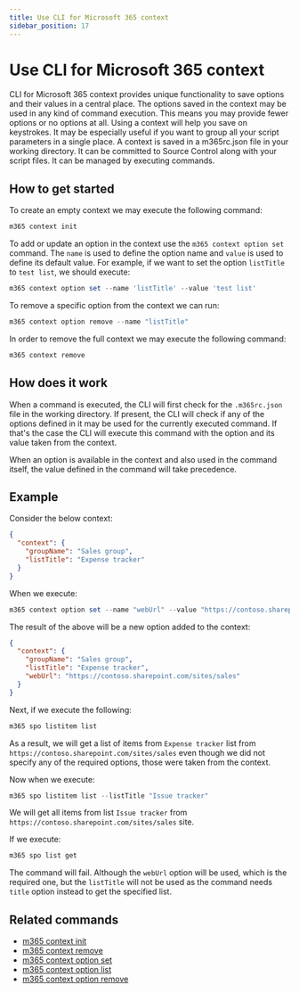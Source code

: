 ```yaml
---
title: Use CLI for Microsoft 365 context
sidebar_position: 17
---
```


# Use CLI for Microsoft 365 context

CLI for Microsoft 365 context provides unique functionality to save options and their values in a central place. The options saved in the context may be used in any kind of command execution. This means you may provide fewer options or no options at all. Using a context will help you save on keystrokes.
It may be especially useful if you want to group all your script parameters in a single place.
A context is saved in a m365rc.json file in your working directory. It can be committed to Source Control along with your script files. It can be managed by executing commands.

## How to get started

To create an empty context we may execute the following command:

```powershell
m365 context init
```

To add or update an option in the context use the `m365 context option set` command. The `name` is used to define the option name and `value` is used to define its default value. For example, if we want to set the option `listTitle` to `test list`, we should execute:

```powershell
m365 context option set --name 'listTitle' --value 'test list'
```

To remove a specific option from the context we can run:

```powershell
m365 context option remove --name "listTitle"
```

In order to remove the full context we may execute the following command:

```powershell
m365 context remove
```

## How does it work

When a command is executed, the CLI will first check for the `.m365rc.json` file in the working directory. If present, the CLI will check if any of the options defined in it may be used for the currently executed command. If that's the case the CLI will execute this command with the option and its value taken from the context.

When an option is available in the context and also used in the command itself, the value defined in the command will take precedence.

## Example

Consider the below context:

```json
{
  "context": {
    "groupName": "Sales group",
    "listTitle": "Expense tracker"
  }
}
```

When we execute:

```powershell
m365 context option set --name "webUrl" --value "https://contoso.sharepoint.com/sites/sales"
```

The result of the above will be a new option added to the context:

```json
{
  "context": {
    "groupName": "Sales group",
    "listTitle": "Expense tracker",
    "webUrl": "https://contoso.sharepoint.com/sites/sales"
  }
}
```

Next, if we execute the following:

```powershell
m365 spo listitem list
```

As a result, we will get a list of items from `Expense tracker` list from `https://contoso.sharepoint.com/sites/sales` even though we did not specify any of the required options, those were taken from the context.

Now when we execute:

```powershell
m365 spo listitem list --listTitle "Issue tracker"
```

We will get all items from list `Issue tracker` from `https://contoso.sharepoint.com/sites/sales` site.

If we execute:

```powershell
m365 spo list get
```

The command will fail. Although the `webUrl` option will be used, which is the required one, but the `listTitle` will not be used as the command needs `title` option instead to get the specified list.

## Related commands

- [m365 context init](../cmd/context/context-init.mdx)
- [m365 context remove](../cmd/context/context-remove.mdx)
- [m365 context option set](../cmd/context/option/option-set.mdx)
- [m365 context option list](../cmd/context/option/option-list.mdx)
- [m365 context option remove](../cmd/context/option/option-remove.mdx)
